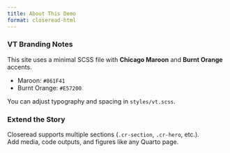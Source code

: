 ```yaml
---
title: About This Demo
format: closeread-html
---
```


::: {.cr-section}
### VT Branding Notes
This site uses a minimal SCSS file with **Chicago Maroon** and **Burnt Orange** accents.

- Maroon: `#861F41`
- Burnt Orange: `#E57200`

You can adjust typography and spacing in `styles/vt.scss`.
:::

::: {.cr-section}
### Extend the Story
Closeread supports multiple sections (`.cr-section`, `.cr-hero`, etc.).  
Add media, code outputs, and figures like any Quarto page.
:::
